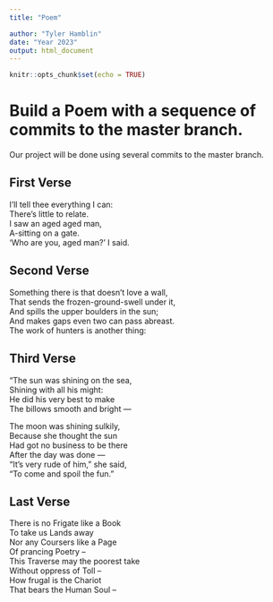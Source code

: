 ```yaml
---
title: "Poem"

author: "Tyler Hamblin"
date: "Year 2023"
output: html_document
---
```


```r
knitr::opts_chunk$set(echo = TRUE)
```
# Build a Poem with a sequence of commits to the master branch.
Our project will be done using several commits to the master branch.
<!-- Do not modify or change any text in "!--" bracketed areas such as this --- these are instructions to
you, if you change any of this the git program will notice it and compromise your git merging strategy !-->

## First Verse 
<!--Put the first five lines of a poem by Lewis Carrol in this section!-->
I'll tell thee everything I can:     
There's little to relate.         
I saw an aged aged man,        
A-sitting on a gate.         
'Who are you, aged man?' I said.     

## Second Verse
<!--Put the first five lines of a poem by Robert Frost here!-->
Something there is that doesn’t love a wall,             
That sends the frozen-ground-swell under it,            
And spills the upper boulders in the sun;            
And makes gaps even two can pass abreast.            
The work of hunters is another thing:             
 


## Third Verse
<!--Put the first two verses of The Walrus and the Carpenter here!-->
"The sun was shining on the sea,               
Shining with all his might:               
He did his very best to make                  
The billows smooth and bright —                

The moon was shining sulkily,  
      Because she thought the sun  
Had got no business to be there  
      After the day was done —  
"It's very rude of him," she said,  
      "To come and spoil the fun."  
   

## Last Verse
<!--Put a short poem of your choice 8-20 lines,here!-->
There is no Frigate like a Book               
To take us Lands away                        
Nor any Coursers like a Page                    
Of prancing Poetry –          
This Traverse may the poorest take                         
Without oppress of Toll –                  
How frugal is the Chariot                  
That bears the Human Soul –          

